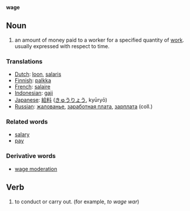 '''wage'''

== Noun ==
# an amount of money paid to a worker for a specified quantity of [[Wikipedia:Labour (economics)|work]]. usually expressed with respect to time.

=== Translations ===
*[[Dutch]]: [[loon]], [[salaris]]
*[[Finnish]]: [[palkka]]
*[[French]]: [[salaire]]
*[[Indonesian]]: [[gaji]]
*[[Japanese]]: [[給料]] ([[きゅうりょう]], kyūryō)
*[[Russian]]: [[жалованье]], [[заработная плата]], [[зарплата]] (coll.)

=== Related words ===
*[[salary]]
*[[pay]]

=== Derivative words ===
*[[wage moderation]]

==Verb==
# to conduct or carry out.  (for example, ''to wage war'')